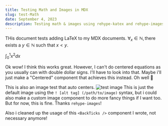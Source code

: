 ```yaml
--- 
title: Testing Math and Images in MDX
slug: test-Math
date: September 4, 2023
description: Testing math & images using rehype-katex and rehype-images
---
```


THis document tests adding LaTeX to my MDX documents. $\forall_x \in \mathbb{N}, \text{there exists a } y \in \mathbb{N} \text{ such that } x < y$.

$\int_0^1 x^2 dx$

Ok wow! I think this works great. However, I can't do centered equations as you usually can with double dollar signs. I'll have to look into that.
Maybe i'll just make a "Centered" component that achieves this instead. Oh well :shrug:

This is also an image test that auto centers. ![test image](/static/images/gwa-gwa-cat.png) This is just the default image using the `! [alt tag] (/path/to/image)` syntax, 
but i could also make a custom image component to do more fancy things if I want too. But for now, this is fine. Thanks `rehype-images`!

Also i cleaned up the usage of this `<BackTicks />` component I wrote, not necessary anymore!
